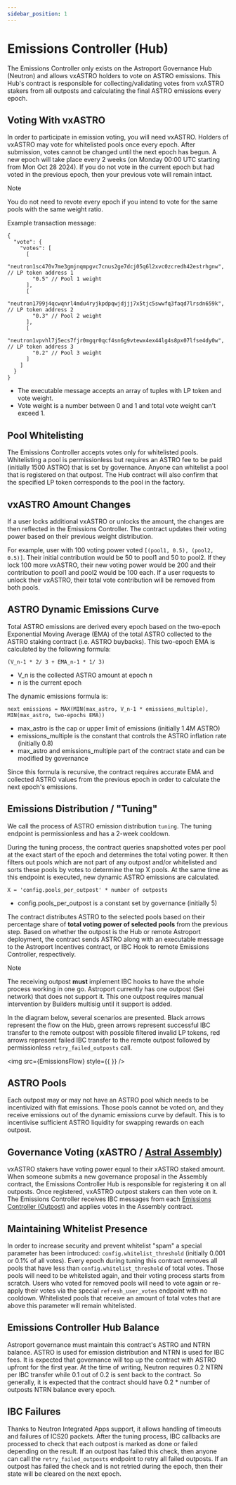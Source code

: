 ```yaml
---
sidebar_position: 1
---
```




# Emissions Controller (Hub)

The Emissions Controller only exists on the Astroport Governance Hub (Neutron) and allows vxASTRO holders to vote on ASTRO emissions. This Hub's contract is responsible for collecting/validating votes from vxASTRO stakers from all outposts and calculating the final ASTRO emissions every epoch.



## Voting With vxASTRO

In order to participate in emission voting, you will need vxASTRO. Holders of vxASTRO may vote for whitelisted pools once every epoch. After submission, votes cannot be changed until the next epoch has begun. A new epoch will take place every 2 weeks (on Monday 00:00 UTC starting from Mon Oct 28 2024). If you do not vote in the current epoch but had voted in the previous epoch, then your previous vote will remain intact. 

> [!NOTE]
> You do not need to revote every epoch if you intend to vote for the same pools with the same weight ratio.

Example transaction message:
```
{
  "vote": {
    "votes": [
      [
        "neutron1sc470v7me3gmjnqmpgvc7cnus2ge7dcj05q6l2xvc0zcredh42estrhgnw", // LP token address 1
        "0.5" // Pool 1 weight
      ],
      [
        "neutron1799j4qcwqnrl4mdu4ryjkpdpqwjdjjj7x5tjc5swwfq3faqd7lrsdn659k", // LP token address 2
        "0.3" // Pool 2 weight
      ],
      [
        "neutron1vpvhl7j5ecs7fjr0mgqr0qcf4sn6g9vtewx4ex44lg4s8px07lfse4dy0w", // LP token address 3
        "0.2" // Pool 3 weight
      ]
    ]
  }
}
```
* The executable message accepts an array of tuples with LP token and vote weight.
* Vote weight is a number between 0 and 1 and total vote weight can't exceed 1.

## Pool Whitelisting

The Emissions Controller accepts votes only for whitelisted pools. Whitelisting a pool is permissionless but requires an ASTRO fee to be paid (initially 1500 ASTRO) that is set by governance. Anyone can whitelist a pool that is registered on that outpost. The Hub contract will also confirm that the specified LP token corresponds to the pool in the factory.

## vxASTRO Amount Changes

If a user locks additional vxASTRO or unlocks the amount, the changes are then reflected in the Emissions Controller. The contract updates their voting power based on their previous weight distribution.

For example, user with 100 voting power voted `[(pool1, 0.5), (pool2, 0.5)]`. Their initial contribution would be 50 to pool1 and 50 to pool2. If they lock 100 more vxASTRO, their new voting power would be 200 and their contribution to pool1 and pool2 would be 100 each. If a user requests to unlock their vxASTRO, their total vote contribution will be removed from both pools.

## ASTRO Dynamic Emissions Curve

Total ASTRO emissions are derived every epoch based on the two-epoch Exponential Moving Average (EMA) of the total ASTRO collected to the ASTRO staking contract (i.e. ASTRO buybacks). This two-epoch EMA is calculated by the following formula:
```
(V_n-1 * 2/ 3 + EMA_n-1 * 1/ 3)
```
* V_n is the collected ASTRO amount at epoch n
* n is the current epoch

The dynamic emissions formula is:
```
next emissions = MAX(MIN(max_astro, V_n-1 * emissions_multiple), MIN(max_astro, two-epochs EMA))
```
* max_astro is the cap or upper limit of emissions (initially 1.4M ASTRO)
* emissions_multiple is the constant that controls the ASTRO inflation rate (initially 0.8)
* max_astro and emissions_multiple part of the contract state and can be modified by governance

Since this formula is recursive, the contract requires accurate EMA and collected ASTRO values from the previous epoch in order to calculate the next epoch's emissions.

## Emissions Distribution / "Tuning"

We call the process of ASTRO emission distribution `tuning`. The tuning endpoint is permissionless and has a 2-week cooldown.

During the tuning process, the contract queries snapshotted votes per pool at the exact start of the epoch and determines the total voting power. It then filters out pools which are not part of any outpost and/or whitelisted and sorts these pools by votes to determine the top X pools. At the same time as this endpoint is executed, new dynamic ASTRO emissions are calculated.
```
X = 'config.pools_per_outpost' * number of outposts
```
* config.pools_per_outpost is a constant set by governance (initially 5)

The contract distributes ASTRO to the selected pools based on their percentage share of **total voting power of selected pools** from the previous step. Based on whether the outpost is the Hub or remote Astroport deployment, the contract sends ASTRO along with an executable message to the Astroport Incentives contract, or IBC Hook to remote Emissions Controller, respectively.

> [!NOTE]
> The receiving outpost **must** implement IBC hooks to have the whole process working in one go. Astroport currently has one outpost (Sei network) that does not support it. This one outpost requires manual intervention by Builders multisig until it support is added.

In the diagram below, several scenarios are presented. Black arrows represent the flow on the Hub, green arrows represent successful IBC transfer to the remote outpost with possible filtered invalid LP tokens, red arrows represent failed IBC transfer to the remote outpost followed by permissionless `retry_failed_outposts` call.

<img src={EmissionsFlow} style={{ }} />

## ASTRO Pools

Each outpost may or may not have an ASTRO pool which needs to be incentivized with flat emissions. Those pools cannot be voted on, and they receive emissions out of the dynamic emissions curve by default. This is to incentivise sufficient ASTRO liquidity for swapping rewards on each outpost.

## Governance Voting (xASTRO / [Astral Assembly](../astral-assembly.mdx))

vxASTRO stakers have voting power equal to their xASTRO staked amount. When someone submits a new governance proposal in the Assembly contract, the Emissions Controller Hub is responsible for registering it on all outposts. Once registered, vxASTRO outpost stakers can then vote on it. The Emissions Controller receives IBC messages from each [Emissions Controller (Outpost)](Emissions%20Controller%20(Outpost).mdx) and applies votes in the Assembly contract.

## Maintaining Whitelist Presence

In order to increase security and prevent whitelist "spam" a special parameter has been introduced: `config.whitelist_threshold` (initially 0.001 or 0.1% of all votes). Every epoch during tuning this contract removes all pools that have less than `config.whitelist_threshold` of total votes. Those pools will need to be whitelisted again, and their voting process starts from scratch. Users who voted for removed pools will need to vote again or re-apply their votes via the special `refresh_user_votes` endpoint with no cooldown. Whitelisted pools that receive an amount of total votes that are above this parameter will remain whitelisted.

## Emissions Controller Hub Balance

Astroport governance must maintain this contract's ASTRO and NTRN balance. ASTRO is used for emission distribution and NTRN is used for IBC fees. It is expected that governance will top up the contract with ASTRO upfront for the first year. At the time of writing, Neutron requires 0.2 NTRN per IBC transfer while 0.1 out of 0.2 is sent back to the contract. So generally, it is expected that the contract should have 0.2 * number of outposts NTRN balance every epoch.

## IBC Failures

Thanks to Neutron Integrated Apps support, it allows handling of timeouts and failures of ICS20 packets. After the tuning process, IBC callbacks are processed to check that each outpost is marked as done or failed depending on the result. If an outpost has failed this check, then anyone can call the `retry_failed_outposts` endpoint to retry all failed outposts. If an outpost has failed the check and is not retried during the epoch, then their state will be cleared on the next epoch.
